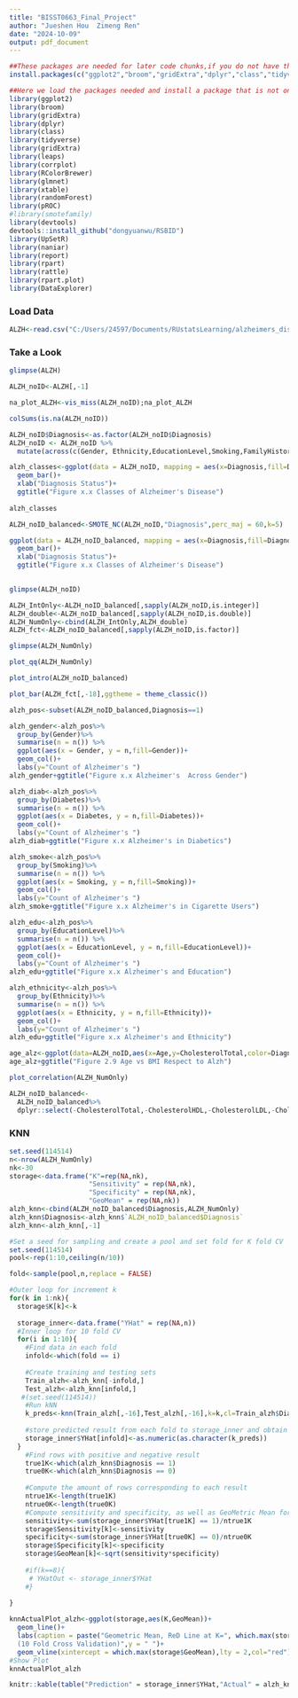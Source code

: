 ---
title: "BISST0663_Final_Project"
author: "Jueshen Hou  Zimeng Ren"
date: "2024-10-09"
output: pdf_document
---


```{r install package in case you do not have it, eval=FALSE, include=FALSE}
##These packages are needed for later code chunks,if you do not have the following packages installed, please run this chunk to ensure all packages needed are installed.
install.packages(c("ggplot2","broom","gridExtra","dplyr","class","tidyverse","leaps","corrplot","RColorBrewer","glmnet","xtable","randomForest","pROC","devtools","UpSetR","naniar","report","rpart","rattle","rpart.plot"))
```

```{r load packages, include=FALSE}
##Here we load the packages needed and install a package that is not on CRAN
library(ggplot2)
library(broom)
library(gridExtra)
library(dplyr)
library(class)
library(tidyverse)
library(gridExtra)
library(leaps)
library(corrplot)
library(RColorBrewer)
library(glmnet)
library(xtable)
library(randomForest)
library(pROC)
#library(smotefamily)
library(devtools)
devtools::install_github("dongyuanwu/RSBID")
library(UpSetR)
library(naniar)
library(report)
library(rpart)
library(rattle)
library(rpart.plot)
library(DataExplorer)
```

### Load Data
```{r}
ALZH<-read.csv("C:/Users/24597/Documents/RUstatsLearning/alzheimers_disease_data.csv")
```

### Take a Look

```{r}
glimpse(ALZH)
```
```{r}
ALZH_noID<-ALZH[,-1]
```


```{r}
na_plot_ALZH<-vis_miss(ALZH_noID);na_plot_ALZH

```

```{r}
colSums(is.na(ALZH_noID))
```

```{r changing data types}
ALZH_noID$Diagnosis<-as.factor(ALZH_noID$Diagnosis)
ALZH_noID <- ALZH_noID %>%
  mutate(across(c(Gender, Ethnicity,EducationLevel,Smoking,FamilyHistoryAlzheimers,CardiovascularDisease,Diabetes,Depression,HeadInjury,Hypertension,MemoryComplaints,BehavioralProblems,Confusion,Disorientation,PersonalityChanges,DifficultyCompletingTasks,Forgetfulness), as.factor))
```

```{r}
alzh_classes<-ggplot(data = ALZH_noID, mapping = aes(x=Diagnosis,fill=Diagnosis))+
  geom_bar()+
  xlab("Diagnosis Status")+
  ggtitle("Figure x.x Classes of Alzheimer's Disease")
  
alzh_classes
```
```{r}
ALZH_noID_balanced<-SMOTE_NC(ALZH_noID,"Diagnosis",perc_maj = 60,k=5)
```

```{r}
ggplot(data = ALZH_noID_balanced, mapping = aes(x=Diagnosis,fill=Diagnosis))+
  geom_bar()+
  xlab("Diagnosis Status")+
  ggtitle("Figure x.x Classes of Alzheimer's Disease")
  
```


```{r}
glimpse(ALZH_noID)
```

```{r}
ALZH_IntOnly<-ALZH_noID_balanced[,sapply(ALZH_noID,is.integer)]
ALZH_double<-ALZH_noID_balanced[,sapply(ALZH_noID,is.double)]
ALZH_NumOnly<-cbind(ALZH_IntOnly,ALZH_double)
ALZH_fct<-ALZH_noID_balanced[,sapply(ALZH_noID,is.factor)]

```

```{r}
glimpse(ALZH_NumOnly)
```

```{r}
plot_qq(ALZH_NumOnly)
```



```{r}
plot_intro(ALZH_noID_balanced)
```



```{r}
plot_bar(ALZH_fct[,-18],ggtheme = theme_classic())
```


```{r positive only set}
alzh_pos<-subset(ALZH_noID_balanced,Diagnosis==1)

alzh_gender<-alzh_pos%>%
  group_by(Gender)%>%
  summarise(n = n()) %>%
  ggplot(aes(x = Gender, y = n,fill=Gender))+
  geom_col()+
  labs(y="Count of Alzheimer's ")
alzh_gender+ggtitle("Figure x.x Alzheimer's  Across Gender")

alzh_diab<-alzh_pos%>%
  group_by(Diabetes)%>%
  summarise(n = n()) %>%
  ggplot(aes(x = Diabetes, y = n,fill=Diabetes))+
  geom_col()+
  labs(y="Count of Alzheimer's ")
alzh_diab+ggtitle("Figure x.x Alzheimer's in Diabetics")

```

```{r}
alzh_smoke<-alzh_pos%>%
  group_by(Smoking)%>%
  summarise(n = n()) %>%
  ggplot(aes(x = Smoking, y = n,fill=Smoking))+
  geom_col()+
  labs(y="Count of Alzheimer's ")
alzh_smoke+ggtitle("Figure x.x Alzheimer's in Cigarette Users")

```

```{r}
alzh_edu<-alzh_pos%>%
  group_by(EducationLevel)%>%
  summarise(n = n()) %>%
  ggplot(aes(x = EducationLevel, y = n,fill=EducationLevel))+
  geom_col()+
  labs(y="Count of Alzheimer's ")
alzh_edu+ggtitle("Figure x.x Alzheimer's and Education")

```

```{r}
alzh_ethnicity<-alzh_pos%>%
  group_by(Ethnicity)%>%
  summarise(n = n()) %>%
  ggplot(aes(x = Ethnicity, y = n,fill=Ethnicity))+
  geom_col()+
  labs(y="Count of Alzheimer's ")
alzh_edu+ggtitle("Figure x.x Alzheimer's and Ethnicity")

```

```{r}
age_alz<-ggplot(data=ALZH_noID,aes(x=Age,y=CholesterolTotal,color=Diagnosis))+geom_point()
age_alz+ggtitle("Figure 2.9 Age vs BMI Respect to Alzh")

```

```{r}
plot_correlation(ALZH_NumOnly)
```


```{r}
ALZH_noID_balanced<-
  ALZH_noID_balanced%>%
  dplyr::select(-CholesterolTotal,-CholesterolHDL,-CholesterolLDL,-CholesterolTriglycerides)
```


### KNN
```{r 10 fold CV determine best k }
set.seed(114514)
n<-nrow(ALZH_NumOnly)
nk<-30
storage<-data.frame("K"=rep(NA,nk),
                    "Sensitivity" = rep(NA,nk),
                    "Specificity" = rep(NA,nk),
                    "GeoMean" = rep(NA,nk))
alzh_knn<-cbind(ALZH_noID_balanced$Diagnosis,ALZH_NumOnly)
alzh_knn$Diagnosis<-alzh_knn$`ALZH_noID_balanced$Diagnosis`
alzh_knn<-alzh_knn[,-1]

#Set a seed for sampling and create a pool and set fold for K fold CV
set.seed(114514)
pool<-rep(1:10,ceiling(n/10))

fold<-sample(pool,n,replace = FALSE)

#Outer loop for increment k 
for(k in 1:nk){
  storage$K[k]<-k
  
  storage_inner<-data.frame("YHat" = rep(NA,n))
  #Inner loop for 10 fold CV
  for(i in 1:10){
    #Find data in each fold
    infold<-which(fold == i)
    
    #Create training and testing sets
    Train_alzh<-alzh_knn[-infold,]
    Test_alzh<-alzh_knn[infold,]
   #(set.seed(114514))
    #Run kNN
    k_preds<-knn(Train_alzh[,-16],Test_alzh[,-16],k=k,cl=Train_alzh$Diagnosis)
    
    #store predicted result from each fold to storage_inner and obtain predictions to     the full data set 
    storage_inner$YHat[infold]<-as.numeric(as.character(k_preds))
  }
    #Find rows with positive and negative result
    true1K<-which(alzh_knn$Diagnosis == 1)
    true0K<-which(alzh_knn$Diagnosis == 0)
    
    #Compute the amount of rows corresponding to each result
    ntrue1K<-length(true1K)
    ntrue0K<-length(true0K)
    #Compute sensitivity and specificity, as well as GeoMetric Mean for determining the best value for k
    sensitivity<-sum(storage_inner$YHat[true1K] == 1)/ntrue1K
    storage$Sensitivity[k]<-sensitivity
    specificity<-sum(storage_inner$YHat[true0K] == 0)/ntrue0K
    storage$Specificity[k]<-specificity
    storage$GeoMean[k]<-sqrt(sensitivity*specificity)
    
    #if(k==8){
     # YHatOut <- storage_inner$YHat
    #}
   
}

```

```{r}
knnActualPlot_alzh<-ggplot(storage,aes(K,GeoMean))+
  geom_line()+
  labs(caption = paste("Geometric Mean, ReD Line at K=", which.max(storage$GeoMean)),title = "Figure 3.2.2 GeoMean Graph of kNN with Best k Shown
  (10 Fold Cross Validation)",y = " ")+
  geom_vline(xintercept = which.max(storage$GeoMean),lty = 2,col="red")
#Show Plot
knnActualPlot_alzh
```

```{r}
knitr::kable(table("Prediction" = storage_inner$YHat,"Actual" = alzh_knn$Diagnosis),caption = "Confusion Matrix of Predicting Stroke (10-fold Cross Validation with k=1)")
```


